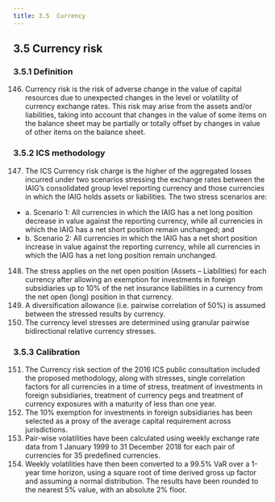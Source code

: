 ```yaml
---
title: 3.5	Currency 
---
```

## 3.5	Currency risk
### 3.5.1	Definition
146. Currency risk is the risk of adverse change in the value of capital resources due to unexpected changes in the level or volatility of currency exchange rates. This risk may arise from the assets and/or liabilities, taking into account that changes in the value of some items on the balance sheet may be partially or totally offset by changes in value of other items on the balance sheet.
### 3.5.2	ICS methodology
147. The ICS Currency risk charge is the higher of the aggregated losses incurred under two scenarios stressing the exchange rates between the IAIG’s consolidated group level reporting currency and those currencies in which the IAIG holds assets or liabilities. The two stress scenarios are:
  - a. Scenario 1: All currencies in which the IAIG has a net long position decrease in value against the reporting currency, while all currencies in which the IAIG has a net short position remain unchanged; and
  - b. Scenario 2: All currencies in which the IAIG has a net short position increase in value against the reporting currency, while all currencies in which the IAIG has a net long position remain unchanged.
148. The stress applies on the net open position (Assets – Liabilities) for each currency after allowing an exemption for investments in foreign subsidiaries up to 10% of the net insurance liabilities in a currency from the net open (long) position in that currency.
149. A diversification allowance (i.e. pairwise correlation of 50%) is assumed between the stressed results by currency.
150. The currency level stresses are determined using granular pairwise bidirectional relative currency stresses.
### 3.5.3	Calibration
151. The Currency risk section of the 2016 ICS public consultation included the proposed methodology, along with stresses, single correlation factors for all currencies in a time of stress, treatment of investments in foreign subsidiaries, treatment of currency pegs and treatment of currency exposures with a maturity of less than one year.
152. The 10% exemption for investments in foreign subsidiaries has been selected as a proxy of the average capital requirement across jurisdictions.
153. Pair-wise volatilities have been calculated using weekly exchange rate data from 1 January 1999 to 31 December 2018 for each pair of currencies for 35 predefined currencies.
154. Weekly volatilities have then been converted to a 99.5% VaR over a 1-year time horizon, using a square root of time derived gross up factor and assuming a normal distribution. The results have been rounded to the nearest 5% value, with an absolute 2% floor.
 
